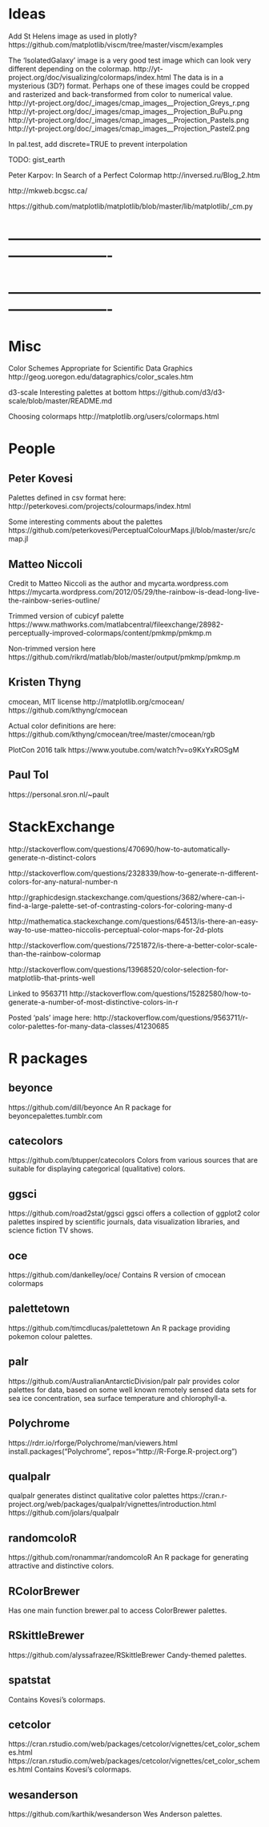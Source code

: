
# Ideas

Add St Helens image as used in plotly?
https://github.com/matplotlib/viscm/tree/master/viscm/examples

The 'IsolatedGalaxy' image is a very good test image which can look very different depending on the colormap.
http://yt-project.org/doc/visualizing/colormaps/index.html
The data is in a mysterious (3D?) format.  Perhaps one of these images could be cropped and rasterized and back-transformed from color to numerical value.
http://yt-project.org/doc/_images/cmap_images__Projection_Greys_r.png
http://yt-project.org/doc/_images/cmap_images__Projection_BuPu.png
http://yt-project.org/doc/_images/cmap_images__Projection_Pastels.png
http://yt-project.org/doc/_images/cmap_images__Projection_Pastel2.png


In pal.test, add discrete=TRUE to prevent interpolation

TODO: gist_earth

Peter Karpov: In Search of a Perfect Colormap
http://inversed.ru/Blog_2.htm

http://mkweb.bcgsc.ca/

https://github.com/matplotlib/matplotlib/blob/master/lib/matplotlib/_cm.py


# ----------------------------------------------------------------------------
# ----------------------------------------------------------------------------

# Misc

Color Schemes Appropriate for Scientific Data Graphics
http://geog.uoregon.edu/datagraphics/color_scales.htm

d3-scale Interesting palettes at bottom
https://github.com/d3/d3-scale/blob/master/README.md

Choosing colormaps
http://matplotlib.org/users/colormaps.html


# People


## Peter Kovesi

Palettes defined in csv format here:
http://peterkovesi.com/projects/colourmaps/index.html

Some interesting comments about the palettes
https://github.com/peterkovesi/PerceptualColourMaps.jl/blob/master/src/cmap.jl


## Matteo Niccoli

Credit to Matteo Niccoli as the author and mycarta.wordpress.com
https://mycarta.wordpress.com/2012/05/29/the-rainbow-is-dead-long-live-the-rainbow-series-outline/

Trimmed version of cubicyf palette
https://www.mathworks.com/matlabcentral/fileexchange/28982-perceptually-improved-colormaps/content/pmkmp/pmkmp.m

Non-trimmed version here
https://github.com/rikrd/matlab/blob/master/output/pmkmp/pmkmp.m


## Kristen Thyng

cmocean, MIT license
http://matplotlib.org/cmocean/
https://github.com/kthyng/cmocean

Actual color definitions are here:
https://github.com/kthyng/cmocean/tree/master/cmocean/rgb

PlotCon 2016 talk
https://www.youtube.com/watch?v=o9KxYxROSgM


## Paul Tol

https://personal.sron.nl/~pault


# StackExchange

http://stackoverflow.com/questions/470690/how-to-automatically-generate-n-distinct-colors

http://stackoverflow.com/questions/2328339/how-to-generate-n-different-colors-for-any-natural-number-n

http://graphicdesign.stackexchange.com/questions/3682/where-can-i-find-a-large-palette-set-of-contrasting-colors-for-coloring-many-d

http://mathematica.stackexchange.com/questions/64513/is-there-an-easy-way-to-use-matteo-niccolis-perceptual-color-maps-for-2d-plots

http://stackoverflow.com/questions/7251872/is-there-a-better-color-scale-than-the-rainbow-colormap

http://stackoverflow.com/questions/13968520/color-selection-for-matplotlib-that-prints-well

Linked to 9563711
http://stackoverflow.com/questions/15282580/how-to-generate-a-number-of-most-distinctive-colors-in-r

Posted 'pals' image here:
http://stackoverflow.com/questions/9563711/r-color-palettes-for-many-data-classes/41230685


# R packages

## beyonce
https://github.com/dill/beyonce
An R package for beyoncepalettes.tumblr.com

## catecolors
https://github.com/btupper/catecolors
Colors from various sources that are suitable for displaying categorical (qualitative) colors.

## ggsci
https://github.com/road2stat/ggsci
ggsci offers a collection of ggplot2 color palettes inspired by scientific journals, data visualization libraries, and science fiction TV shows.

## oce
https://github.com/dankelley/oce/
Contains R version of cmocean colormaps

## palettetown
https://github.com/timcdlucas/palettetown
An R package providing pokemon colour palettes.

## palr
https://github.com/AustralianAntarcticDivision/palr
palr provides color palettes for data, based on some well known remotely sensed data sets for sea ice concentration, sea surface temperature and chlorophyll-a.

## Polychrome
https://rdrr.io/rforge/Polychrome/man/viewers.html
install.packages("Polychrome", repos="http://R-Forge.R-project.org")

## qualpalr
qualpalr generates distinct qualitative color palettes
https://cran.r-project.org/web/packages/qualpalr/vignettes/introduction.html
https://github.com/jolars/qualpalr

## randomcoloR
https://github.com/ronammar/randomcoloR
An R package for generating attractive and distinctive colors.

## RColorBrewer
Has one main function brewer.pal to access ColorBrewer palettes.

## RSkittleBrewer
https://github.com/alyssafrazee/RSkittleBrewer
Candy-themed palettes.

## spatstat
Contains Kovesi's colormaps.

## cetcolor
https://cran.rstudio.com/web/packages/cetcolor/vignettes/cet_color_schemes.html
https://cran.rstudio.com/web/packages/cetcolor/vignettes/cet_color_schemes.html
Contains Kovesi's colormaps.

## wesanderson
https://github.com/karthik/wesanderson
Wes Anderson palettes.
